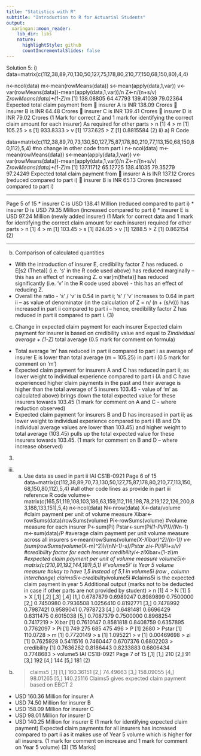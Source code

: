```yaml
---
title: "Statistics with R"
subtitle: "Introduction to R for Actuarial Students"
output:
  xaringan::moon_reader:
    lib_dir: libs
    nature:
      highlightStyle: github
      countIncrementalSlides: false
---
```


Solution 5:
i) data=matrix(c(112,38,89,70,130,50,127,75,178,80,210,77,150,68,150,80),4,4)
 
n<-ncol(data)
m<-mean(rowMeans(data))
s<-mean(apply(data,1,var))
v<-var(rowMeans(data))-mean(apply(data,1,var))/n
Z<-n/(n+s/v)
Z*rowMeans(data)+(1-Z)*m
[1] 138.08805 64.47793 139.41039 79.02364
Expected total claim payment from 
 insurer A is INR 138.09 Crores
 insurer B is INR 64.48 Crores
 insurer C is INR 139.41 Crores
 insurer D is INR 79.02 Crores
(1 Mark for correct Z and 1 mark for identifying the correct claim amount for each insurer)
As required for other parts
> n
[1] 4
> m
[1] 105.25
> s
[1] 933.8333
> v
[1] 1737.625
> Z
[1] 0.8815584 (2)
ii) a) R Code
 
data=matrix(c(112,38,89,70,73,130,50,127,75,87,178,80,210,77,113,150,68,150,80,112),5,4)
#no change in other code from part i
n<-ncol(data)
m<-mean(rowMeans(data))
s<-mean(apply(data,1,var))
v<-var(rowMeans(data))-mean(apply(data,1,var))/n
Z<-n/(n+s/v)
Z*rowMeans(data)+(1-Z)*m
[1] 137.11712 65.12725 138.41035 79.35279 97.24249
Expected total claim payment from
 insurer A is INR 137.12 Crores (reduced compared to part i)
 insurer B is INR 65.13 Crores (increased compared to part i)

--- 

Page 5 of 15
*  insurer C is USD 138.41 Million (reduced compared to part i)
*  insurer D is USD 79.35 Million (increased compared to part i)
*  insurer E is USD 97.24 Million (newly added insurer)
(1 Mark for correct data and 1 mark for identifying the correct claim amount for each 
insurer)
required for other parts
> n
[1] 4
> m
[1] 103.45
> s
[1] 824.05
> v
[1] 1288.5
> Z
[1] 0.862154 (2)

---

b) Comparison of calculated quantities
*  With the introduction of insurer E, credibility factor Z has reduced. 
o E[s2
(Theta)] (i.e. ‘s’ in the R code used above) has reduced marginally – this has an effect of 
increasing Z.
o var[m(theta)] has reduced significantly (i.e. ‘v’ in the R code used above) - this has an effect 
of reducing Z.
*  Overall the ratio - ‘s’ / ‘v’ is 0.54 in part i; ‘s’ / ‘v’ increases to 0.64 in part ii – as value of 
denominator (in the calculation of Z = n/ (n + (s/v))) has increased in part ii compared to part 
i – hence, credibility factor Z has reduced in part ii compared to part i. (3)
c) Change in expected claim payment for each insurer
Expected claim payment for insurer is based on credibility value and equal to 
Z*individual average + (1-Z) * total average 
(0.5 mark for comment on formula)
*  Total average ‘m’ has reduced in part ii compared to part i as average of insurer E is lower 
than total average (m = 105.25) in part i
(0.5 mark for comment on ‘m’)
*  Expected claim payment for insurers A and C has reduced in part ii; as lower weight to 
individual experience compared to part i (A and C have experienced higher claim payments in 
the past and their average is higher than the total average of 5 insurers 103.45 - value of ‘m’ 
as calculated above) brings down the total expected value for these insurers towards 103.45
(1 mark for comment on A and C - where reduction observed)
*  Expected claim payment for insurers B and D has increased in part ii; as lower weight to 
individual experience compared to part i (B and D’s individual average values are lower than 
103.45) and higher weight to total average (103.45) pulls up the total expected value for these 
insurers towards 103.45.
(1 mark for comment on B and D – where increase observed)
(3)
iii) a) Use data as used in part ii
IAI CS1B-0921
Page 6 of 15
data=matrix(c(112,38,89,70,73,130,50,127,75,87,178,80,210,77,113,150,68,150,80,112),5,4)
#all other code lines as provide in part iii reference R code
volume<-
matrix(c(165,51,119,108,103,186,63,159,112,116,198,78,219,122,126,200,83,188,133,151),5,4)
n<-ncol(data)
N<-nrow(data)
X<-data/volume #claim payment per unit of volume measure
Xibar<-rowSums(data)/rowSums(volume)
Pi<-rowSums(volume) #volume measure for each insurer
P<-sum(Pi)
Pstar<-sum(Pi*(1-Pi/P))/(N*n-1)
m<-sum(data)/P #average claim payment per unit volume measure across all insurers
s<-mean(rowSums(volume*(X-Xibar)^2)/(n-1))
v<-(sum(rowSums(volume*(X-m)^2))/(n*N-1)-s)/Pstar
zi<-Pi/(Pi+s/v) #credibility factor for each insurer
credibilityi<-zi*Xibar+(1-zi)*m #expected claim payment per unit of volume measure
volume5i<-matrix(c(210,91,192,144,181),5,1) #’volume5i’ is Year 5 volume measure 
#okay to have 1,5 instead of 5,1 in volume5i (row , column interchange)
claims5i<-credibilityi*volume5i #claims5i is the expected claim payment in year 5 
Additional output (marks not to be deducted in case if other parts are not provided by student)
> n
[1] 4
> N
[1] 5
> X
 [,1] [,2] [,3] [,4]
[1,] 0.6787879 0.6989247 0.8989899 0.7500000
[2,] 0.7450980 0.7936508 1.0256410 0.8192771
[3,] 0.7478992 0.7987421 0.9589041 0.7978723
[4,] 0.6481481 0.6696429 0.6311475 0.6015038
[5,] 0.7087379 0.7500000 0.8968254 0.7417219
> Xibar
[1] 0.7610147 0.8581818 0.8408759 0.6357895 0.7762097
> Pi
[1] 749 275 685 475 496
> P
[1] 2680
> Pstar
[1] 110.0728
> m
[1] 0.7720149
> s
[1] 1.095221
> v
[1] 0.00469698
> zi
[1] 0.7625928 0.5411516 0.7460447 0.6707376 0.6802203
> credibility
[1] 0.7636262 0.8186443 0.8233883 0.6806434 0.7748683
> volume5
IAI CS1B-0921
Page 7 of 15
 [,1]
[1,] 210
[2,] 91
[3,] 192
[4,] 144
[5,] 181 (2)
b)
> claims5
 [,1]
[1,] 160.36151
[2,] 74.49663
[3,] 158.09055
[4,] 98.01265
[5,] 140.25116
Claims5 gives expected claim payment based on EBCT 2 
*  USD 160.36 Million for insurer A
*  USD 74.50 Million for insurer B
*  USD 158.09 Million for insurer C
*  USD 98.01 Million for insurer D
*  USD 140.25 Million for insurer E
(1 mark for identifying expected claim payment)
Expected claim payments for all insurers has increased compared to part ii as it makes use of 
Year 5 volume which is higher for all insurers.
(1 mark for comment on increase and 1 mark for comment on Year 5 volume) (3)
[15 Marks]
